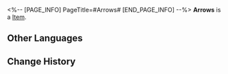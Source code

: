 <%-- [PAGE_INFO]
PageTitle=#Arrows#
[END_PAGE_INFO] --%>
{{Item Infobox
|id          = 20000
|image       = Item Arrows.png
|type        = 
|invCategory = Light Cone
|rarity      = 3
|effect      = Light Cone for the Path of {{Color|h|The Hunt}}. The Light Cone ability is only effective for characters of this Path.
|description = A drop of strength condensed from time itself. All the seemingly insignificant moments come together to form the magnificent choir of fate.
}}
{{Description|''"The hunter's eyes are the clearest when they pull back the bowstring with the arrow nocked."''}}
'''Arrows''' is a [[Item]].

==Other Languages==
{{Other Languages
|en   = Arrows
|zhs  = 锋镝
|zht  = 鋒鏑
|ja   = {{Rubi|矢|や}}じり
|ko   = 화살촉
|es   = Flechas
|fr   = Flèches
|ru   = Стрелы
|th   = Arrows
|vi   = Mũi Tên
|de   = Pfeile
|id   = Arrows
|pt   = Flechas
}}

==Change History==
{{Change History|2.0}}